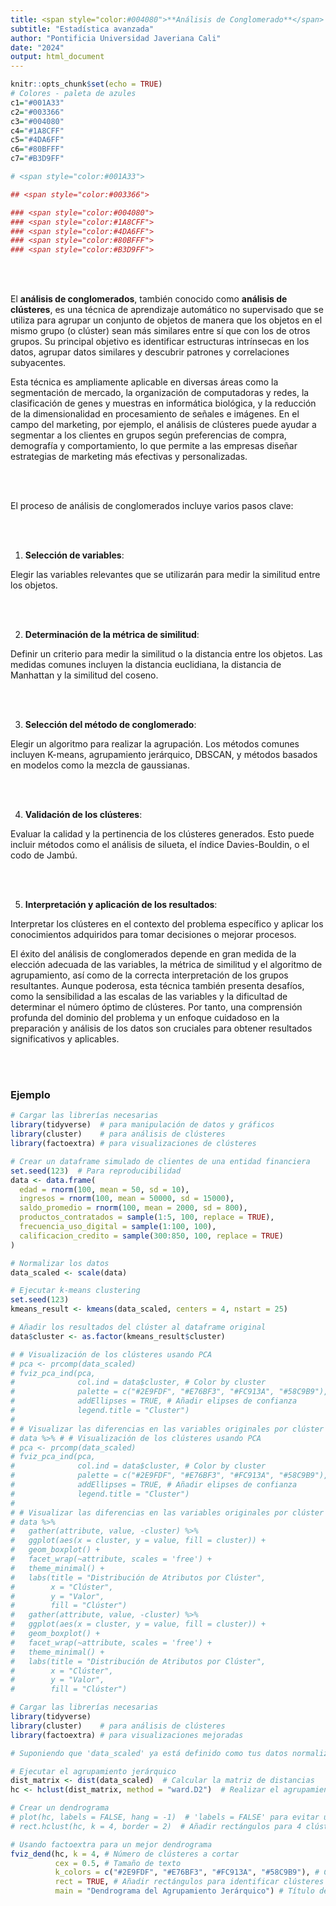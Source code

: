 ```yaml
---
title: <span style="color:#004080">**Análisis de Conglomerado**</span>
subtitle: "Estadística avanzada"
author: "Pontificia Universidad Javeriana Cali"
date: "2024"
output: html_document
---
```


```r
knitr::opts_chunk$set(echo = TRUE)
# Colores - paleta de azules
c1="#001A33"
c2="#003366"
c3="#004080"
c4="#1A8CFF"
c5="#4DA6FF"
c6="#80BFFF"
c7="#B3D9FF"

# <span style="color:#001A33"> 

## <span style="color:#003366">  

### <span style="color:#004080">
### <span style="color:#1A8CFF">
### <span style="color:#4DA6FF">
### <span style="color:#80BFFF">
### <span style="color:#B3D9FF">

```

<br/><br/>

El **análisis de conglomerados**, también conocido como **análisis de clústeres**, es una técnica de aprendizaje automático no supervisado que se utiliza para agrupar un conjunto de objetos de manera que los objetos en el mismo grupo (o clúster) sean más similares entre sí que con los de otros grupos. Su principal objetivo es identificar estructuras intrínsecas en los datos, agrupar datos similares y descubrir patrones y correlaciones subyacentes.

Esta técnica es ampliamente aplicable en diversas áreas como la segmentación de mercado, la organización de computadoras y redes, la clasificación de genes y muestras en informática biológica, y la reducción de la dimensionalidad en procesamiento de señales e imágenes. En el campo del marketing, por ejemplo, el análisis de clústeres puede ayudar a segmentar a los clientes en grupos según preferencias de compra, demografía y comportamiento, lo que permite a las empresas diseñar estrategias de marketing más efectivas y personalizadas.

<br/><br/>

El proceso de análisis de conglomerados incluye varios pasos clave:

<br/><br/>

1. **Selección de variables**: 

Elegir las variables relevantes que se utilizarán para medir la similitud entre los objetos.

<br/><br/>

2. **Determinación de la métrica de similitud**: 

Definir un criterio para medir la similitud o la distancia entre los objetos. Las medidas comunes incluyen la distancia euclidiana, la distancia de Manhattan y la similitud del coseno.

<br/><br/>

3. **Selección del método de conglomerado**: 

Elegir un algoritmo para realizar la agrupación. Los métodos comunes incluyen K-means, agrupamiento jerárquico, DBSCAN, y métodos basados en modelos como la mezcla de gaussianas.

<br/><br/>

4. **Validación de los clústeres**: 

Evaluar la calidad y la pertinencia de los clústeres generados. Esto puede incluir métodos como el análisis de silueta, el índice Davies-Bouldin, o el codo de Jambú.

<br/><br/>

5. **Interpretación y aplicación de los resultados**: 

Interpretar los clústeres en el contexto del problema específico y aplicar los conocimientos adquiridos para tomar decisiones o mejorar procesos.

El éxito del análisis de conglomerados depende en gran medida de la elección adecuada de las variables, la métrica de similitud y el algoritmo de agrupamiento, así como de la correcta interpretación de los grupos resultantes. Aunque poderosa, esta técnica también presenta desafíos, como la sensibilidad a las escalas de las variables y la dificultad de determinar el número óptimo de clústeres. Por tanto, una comprensión profunda del dominio del problema y un enfoque cuidadoso en la preparación y análisis de los datos son cruciales para obtener resultados significativos y aplicables.

<br/><br/>

### **Ejemplo**


```r
# Cargar las librerías necesarias
library(tidyverse)  # para manipulación de datos y gráficos
library(cluster)    # para análisis de clústeres
library(factoextra) # para visualizaciones de clústeres

# Crear un dataframe simulado de clientes de una entidad financiera
set.seed(123)  # Para reproducibilidad
data <- data.frame(
  edad = rnorm(100, mean = 50, sd = 10),
  ingresos = rnorm(100, mean = 50000, sd = 15000),
  saldo_promedio = rnorm(100, mean = 2000, sd = 800),
  productos_contratados = sample(1:5, 100, replace = TRUE),
  frecuencia_uso_digital = sample(1:100, 100),
  calificacion_credito = sample(300:850, 100, replace = TRUE)
)

# Normalizar los datos
data_scaled <- scale(data)

# Ejecutar k-means clustering
set.seed(123)
kmeans_result <- kmeans(data_scaled, centers = 4, nstart = 25)

# Añadir los resultados del clúster al dataframe original
data$cluster <- as.factor(kmeans_result$cluster)

# # Visualización de los clústeres usando PCA
# pca <- prcomp(data_scaled)
# fviz_pca_ind(pca,
#              col.ind = data$cluster, # Color by cluster
#              palette = c("#2E9FDF", "#E76BF3", "#FC913A", "#58C9B9"),
#              addEllipses = TRUE, # Añadir elipses de confianza
#              legend.title = "Cluster")
# 
# # Visualizar las diferencias en las variables originales por clúster
# data %>% # # Visualización de los clústeres usando PCA
# pca <- prcomp(data_scaled)
# fviz_pca_ind(pca,
#              col.ind = data$cluster, # Color by cluster
#              palette = c("#2E9FDF", "#E76BF3", "#FC913A", "#58C9B9"),
#              addEllipses = TRUE, # Añadir elipses de confianza
#              legend.title = "Cluster")
# 
# # Visualizar las diferencias en las variables originales por clúster
# data %>% 
#   gather(attribute, value, -cluster) %>%
#   ggplot(aes(x = cluster, y = value, fill = cluster)) +
#   geom_boxplot() +
#   facet_wrap(~attribute, scales = 'free') +
#   theme_minimal() +
#   labs(title = "Distribución de Atributos por Clúster",
#        x = "Clúster",
#        y = "Valor",
#        fill = "Clúster")
#   gather(attribute, value, -cluster) %>%
#   ggplot(aes(x = cluster, y = value, fill = cluster)) +
#   geom_boxplot() +
#   facet_wrap(~attribute, scales = 'free') +
#   theme_minimal() +
#   labs(title = "Distribución de Atributos por Clúster",
#        x = "Clúster",
#        y = "Valor",
#        fill = "Clúster")

```
```r
# Cargar las librerías necesarias
library(tidyverse)
library(cluster)    # para análisis de clústeres
library(factoextra) # para visualizaciones mejoradas

# Suponiendo que 'data_scaled' ya está definido como tus datos normalizados

# Ejecutar el agrupamiento jerárquico
dist_matrix <- dist(data_scaled)  # Calcular la matriz de distancias
hc <- hclust(dist_matrix, method = "ward.D2")  # Realizar el agrupamiento jerárquico

# Crear un dendrograma
# plot(hc, labels = FALSE, hang = -1)  # 'labels = FALSE' para evitar un gráfico sobrecargado
# rect.hclust(hc, k = 4, border = 2)  # Añadir rectángulos para 4 clústeres

# Usando factoextra para un mejor dendrograma
fviz_dend(hc, k = 4, # Número de clústeres a cortar
          cex = 0.5, # Tamaño de texto
          k_colors = c("#2E9FDF", "#E76BF3", "#FC913A", "#58C9B9"), # Colores de clústeres
          rect = TRUE, # Añadir rectángulos para identificar clústeres
          main = "Dendrograma del Agrupamiento Jerárquico") # Título del gráfico

```

<br/><br/>

